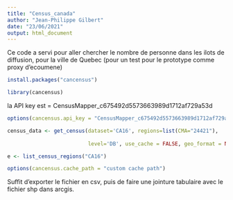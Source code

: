 ```yaml
---
title: "Census_canada"
author: "Jean-Philippe Gilbert"
date: "23/06/2021"
output: html_document
---
```

Ce code a servi pour aller chercher le nombre de personne dans les ilots de diffusion, pour la ville de Quebec (pour un test pour le prototype comme proxy d'ecoumene)

```r
install.packages("cancensus")

library(cancensus)

```

la API key est = CensusMapper_c675492d5573663989d1712af729a53d
```r

options(cancensus.api_key = "CensusMapper_c675492d5573663989d1712af729a53d")

census_data <- get_census(dataset='CA16', regions=list(CMA="24421"),
                          
                          level='DB', use_cache = FALSE, geo_format = NA)

e <- list_census_regions("CA16")

options(cancensus.cache_path = "custom cache path")
```
Suffit d'exporter le fichier en csv, puis de faire une jointure tabulaire avec le fichier shp dans arcgis.